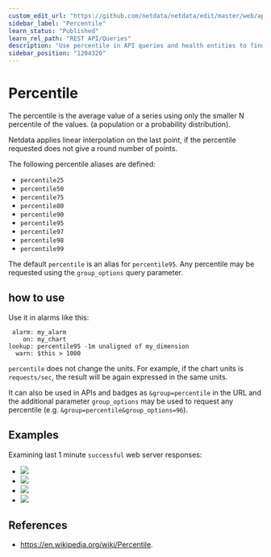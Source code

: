 ```yaml
---
custom_edit_url: "https://github.com/netdata/netdata/edit/master/web/api/queries/percentile/README.md"
sidebar_label: "Percentile"
learn_status: "Published"
learn_rel_path: "REST API/Queries"
description: "Use percentile in API queries and health entities to find the 'percentile' value from a sample, eliminating any unwanted spikes in the returned metrics."
sidebar_position: "1204320"
---
```



# Percentile

The percentile is the average value of a series using only the smaller N percentile of the values.
(a population or a probability distribution).

Netdata applies linear interpolation on the last point, if the percentile requested does not give a round number of
points.

The following percentile aliases are defined:

- `percentile25`
- `percentile50`
- `percentile75`
- `percentile80`
- `percentile90`
- `percentile95`
- `percentile97`
- `percentile98`
- `percentile99`

The default `percentile` is an alias for `percentile95`.
Any percentile may be requested using the `group_options` query parameter.

## how to use

Use it in alarms like this:

```
 alarm: my_alarm
    on: my_chart
lookup: percentile95 -1m unaligned of my_dimension
  warn: $this > 1000
```

`percentile` does not change the units. For example, if the chart units is `requests/sec`, the result
will be again expressed in the same units. 

It can also be used in APIs and badges as `&group=percentile` in the URL and the additional parameter `group_options`
may be used to request any percentile (e.g. `&group=percentile&group_options=96`).

## Examples

Examining last 1 minute `successful` web server responses:

-   ![](https://registry.my-netdata.io/api/v1/badge.svg?chart=web_log_nginx.response_statuses&options=unaligned&dimensions=success&group=min&after=-60&label=min)
-   ![](https://registry.my-netdata.io/api/v1/badge.svg?chart=web_log_nginx.response_statuses&options=unaligned&dimensions=success&group=average&after=-60&label=average)
-   ![](https://registry.my-netdata.io/api/v1/badge.svg?chart=web_log_nginx.response_statuses&options=unaligned&dimensions=success&group=percentile95&after=-60&label=percentile95&value_color=orange)
-   ![](https://registry.my-netdata.io/api/v1/badge.svg?chart=web_log_nginx.response_statuses&options=unaligned&dimensions=success&group=max&after=-60&label=max)

## References

-   <https://en.wikipedia.org/wiki/Percentile>.
